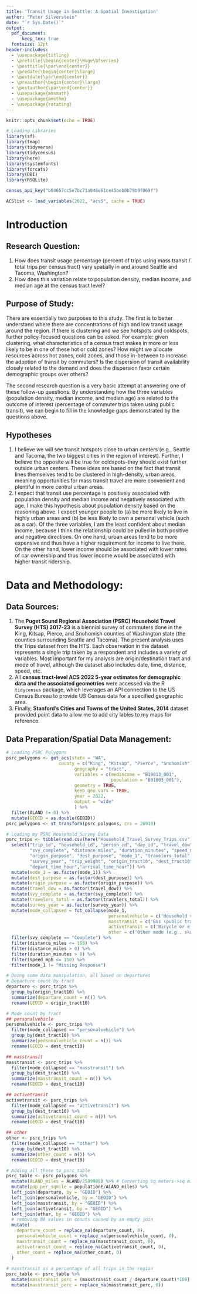 ```yaml
---
title: 'Transit Usage in Seattle: A Spatial Investigation'
author: "Peter Silverstein"
date: "`r Sys.Date()`"
output: 
  pdf_document:
      keep_tex: true
  fontsize: 12pt
header-includes:
  - \usepackage{titling}
  - \pretitle{\begin{center}\Huge\bfseries}
  - \posttitle{\par\end{center}}
  - \predate{\begin{center}\large}
  - \postdate{\par\end{center}}
  - \preauthor{\begin{center}\large}
  - \postauthor{\par\end{center}}
  - \usepackage{amsmath}
  - \usepackage{amsthm}
  - \usepackage{rotating}
---
```

\begin{center}
    {\large Final Project}\\[0.5cm]
    {\large GIS and Spatial Analysis}\\[0.5cm]
    {\large QMSS5070}\\[0.5cm]
\end{center}

\newpage
```r
knitr::opts_chunk$set(echo = TRUE)
```

```r
# Loading Libraries
library(sf)
library(tmap)
library(tidyverse)
library(tidycensus)
library(here)
library(systemfonts)
library(forcats)
library(DBI)
library(RSQLite)

census_api_key("b04657cc5e7bc71a846e61ce45beb0b79b9f069f")

ACSlist <- load_variables(2022, "acs5", cache = TRUE)
```

# Introduction
## Research Question:

1. How does transit usage percentage (percent of trips using mass transit / total trips per census tract) vary spatially in and around Seattle and Tacoma, Washington? 
2. How does this variation relate to population density, median income, and median age at the census tract level?

## Purpose of Study:
There are essentially two purposes to this study. The first is to better understand where there are concentrations of high and low transit usage around the region. If there is clustering and we see hotspots and coldspots, further policy-focused questions can be asked. For example: given clustering, what characteristics of a census tract makes in more or less likely to be in one of these hot or cold zones? How might we allocate resources across hot zones, cold zones, and those in-between to increase the adoption of transit by commuters? Is the dispersion of transit availability closely related to the demand and does the dispersion favor certain demographic groups over others?

The second research question is a very basic attempt at answering one of these follow-up questions. By understanding how the three variables (population density, median income, and median age) are related to the outcome of interest (percentage of commuter trips taken using public transit), we can begin to fill in the knowledge gaps demonstrated by the questions above.

## Hypotheses

1. I believe we will see transit hotspots close to urban centers (e.g., Seattle and Tacoma, the two biggest cities in the region of interest). Further, I believe the opposite will be true for coldspots--they should exist further outside urban centers. These ideas are based on the fact that transit lines themselves tend to be clustered in high-density, urban areas, meaning opportunities for mass transit travel are more convenient and plentiful in more central urban areas.
2. I expect that transit use percentage is positively associated with population density and median income and negatively associated with age. I make this hypothesis about population density based on the reasoning above. I expect younger people to (a) be more likely to live in highly urban areas and (b) be less likely to own a personal vehicle (such as a car). Of the three variables, I am the least confident about median income, because I think the relationship could be pulled in both positive and negative directions. On one hand, urban areas tend to be more expensive and thus have a higher requirement for income to live there. On the other hand, lower income should be associated with lower rates of car ownership and thus lower income would be associated with higher transit ridership.

# Data and Methodology:

## Data Sources:

1. The **Puget Sound Regional Association (PSRC) Household Travel Survey (HTS) 2017-23** is a biennial survey of commuters done in the King, Kitsap, Pierce, and Snohomish counties of Washington state (the counties surrounding Seattle and Tacoma). The present analysis uses the Trips dataset from the HTS. Each observation in the dataset represents a single trip taken by a respondent and includes a variety of variables. Most important for my analysis are origin/destination tract and mode of travel, although the dataset also includes date, time, distance, speed, etc.
2. All **census tract-level ACS 2022 5-year estimates for demographic data and the associated geometries** were accessed via the R `tidycensus` package, which leverages an API connection to the US Census Bureau to provide US Census data for a specified geographic area.
3. Finally, **Stanford's Cities and Towns of the United States, 2014** dataset provided point data to allow me to add city lables to my maps for reference.

## Data Preparation/Spatial Data Management:



```r
# Loading PSRC Polygons
psrc_polygons <- get_acs(state = "WA",
                    county = c("King", "Kitsap", "Pierce", "Snohomish"),
                          geography = "tract",
                          variables = c(medincome = "B19013_001",
                                        population = "B01003_001"),
                          geometry = TRUE,
                          keep_geo_vars = TRUE,
                          year = 2022,
                          output = "wide"
                          ) %>%
  filter(ALAND != 0) %>%
  mutate(GEOID = as.double(GEOID))
psrc_polygons <- st_transform(psrc_polygons, crs = 26910)

# Loading my PSRC Household Survey Data
psrc_trips <- tibble(read.csv(here("Household_Travel_Survey_Trips.csv")) %>%
  select("trip_id", "household_id", "person_id", "day_id", "travel_dow", 
         "svy_complete", "distance_miles", "duration_minutes", "speed_mph", 
         "origin_purpose", "dest_purpose", "mode_1", "travelers_total", 
         "survey_year", "trip_weight", "origin_tract10", "dest_tract10",
         "depart_time_hour","arrival_time_hour")) %>%
  mutate(mode_1 = as.factor(mode_1)) %>%
  mutate(dest_purpose = as.factor(dest_purpose)) %>%
  mutate(origin_purpose = as.factor(origin_purpose)) %>%
  mutate(travel_dow = as.factor(travel_dow)) %>%
  mutate(svy_complete = as.factor(svy_complete)) %>%
  mutate(travelers_total = as.factor(travelers_total)) %>%
  mutate(survey_year = as.factor(survey_year)) %>%
  mutate(mode_collapsed = fct_collapse(mode_1, 
                                       personalvehicle = c('Household vehicle 1','Other non-household vehicle','Car from work','Household vehicle 3','Household vehicle 2','Other hired service (Uber, Lyft, or other smartphone-app car service)',"Friend/colleague's car",'Other vehicle in household','Carshare service (e.g., Turo, Zipcar, ReachNow)','Rental car','Taxi (e.g., Yellow Cab)','Household vehicle 4','Other motorcycle/moped/scooter','Household vehicle 6','Other motorcycle/moped','Household vehicle 5','Household vehicle 7','Household vehicle 8','Personal scooter or moped (not shared)','Carshare service (e.g., Turo, Zipcar, Getaround, GIG)',"Other motorcycle (not my household's)",'Other hired car service (e.g., black car, limo)','Other motorcycle in household'),
                                       masstransit = c('Bus (public transit)','Private bus or shuttle','Vanpool','Urban Rail (e.g., Link light rail, monorail)','School bus','Ferry or water taxi','Other rail (e.g., streetcar)','Other bus (rMove only)','Paratransit','Commuter rail (Sounder, Amtrak)','Urban Rail (e.g., Link light rail, monorail, streetcar)','Other rail'),
                                       activetransit = c('Bicycle or e-bike (rSurvey only)','Walk (or jog/wheelchair)','Skateboard or rollerblade',"Standard bicycle (my household's)","Electric bicycle (my household's)",'Bike-share - electric bicycle','Other rented bicycle',"Borrowed bicycle (e.g., a friend's)",'Bike-share - standard bicycle','Bike-share bicycle (rMove only)','Bicycle owned by my household (rMove only)','Borrowed bicycle (e.g., from a friend) (rMove only)','Other rented bicycle (rMove only)'),
                                       other = c('Other mode (e.g., skateboard, kayak, motorhome, etc.)','Airplane or helicopter','Scooter or e-scooter (e.g., Lime, Bird, Razor)','Scooter-share (e.g., Bird, Lime)','Other scooter, moped, skateboard','Vehicle ferry (took vehicle on board)','Segway or Onewheel/electric unicycle'))) %>%
  filter(svy_complete == "Complete") %>%
  filter(distance_miles <= 150) %>%
  filter(distance_miles > 0) %>%
  filter(duration_minutes > 0) %>%
  filter(speed_mph <= 150) %>%
  filter(mode_1 != "Missing Response")

# Doing some data manipulation, all based on departures
# Departure count by tract
departure <- psrc_trips %>%
  group_by(origin_tract10) %>%
  summarize(departure_count = n()) %>%
  rename(GEOID = origin_tract10)

# Mode count by Tract
## personalvehicle
personalvehicle <- psrc_trips %>%
  filter(mode_collapsed == "personalvehicle") %>%
  group_by(dest_tract10) %>%
  summarize(personalvehicle_count = n()) %>%
  rename(GEOID = dest_tract10)

## masstransit
masstransit <- psrc_trips %>%
  filter(mode_collapsed == "masstransit") %>%
  group_by(dest_tract10) %>%
  summarize(masstransit_count = n()) %>%
  rename(GEOID = dest_tract10)

## activetransit
activetransit <- psrc_trips %>%
  filter(mode_collapsed == "activetransit") %>%
  group_by(dest_tract10) %>%
  summarize(activetransit_count = n()) %>%
  rename(GEOID = dest_tract10)

## other
other <- psrc_trips %>%
  filter(mode_collapsed == "other") %>%
  group_by(dest_tract10) %>%
  summarize(other_count = n()) %>%
  rename(GEOID = dest_tract10)

# Adding all these to psrc_table
psrc_table <- psrc_polygons %>%
  mutate(ALAND_miles = ALAND/2589988) %>% # Converting sq meters->sq miles
  mutate(pop_per_sqmile = populationE/ALAND_miles) %>%
  left_join(departure, by = "GEOID") %>%
  left_join(personalvehicle, by = "GEOID") %>%
  left_join(masstransit, by = "GEOID") %>%
  left_join(activetransit, by = "GEOID") %>%
  left_join(other, by = "GEOID") %>%
  # removing NA values in counts caused by an empty join
  mutate(
    departure_count = replace_na(departure_count, 0),
    personalvehicle_count = replace_na(personalvehicle_count, 0),
    masstransit_count = replace_na(masstransit_count, 0),
    activetransit_count = replace_na(activetransit_count, 0),
    other_count = replace_na(other_count, 0)
  )
  
# masstransit as a percentage of all trips in the region
psrc_table <- psrc_table %>%
  mutate(masstransit_perc = (masstransit_count / departure_count)*100) %>%
  mutate(masstransit_perc = replace_na(masstransit_perc, 0))
```


































































